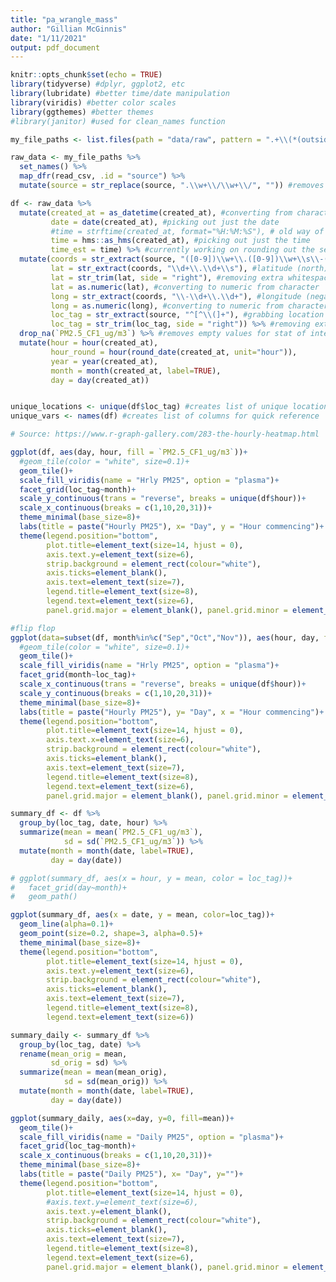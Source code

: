 ```yaml
---
title: "pa_wrangle_mass"
author: "Gillian McGinnis"
date: "1/11/2021"
output: pdf_document
---
```


```r
knitr::opts_chunk$set(echo = TRUE)
library(tidyverse) #dplyr, ggplot2, etc
library(lubridate) #better time/date manipulation
library(viridis) #better color scales
library(ggthemes) #better themes
#library(janitor) #used for clean_names function
```


```r
my_file_paths <- list.files(path = "data/raw", pattern = ".+\\(*(outside*)\\w+\\)", full.names = TRUE)

raw_data <- my_file_paths %>%
  set_names() %>%
  map_dfr(read_csv, .id = "source") %>%
  mutate(source = str_replace(source, ".\\w+\\/\\w+\\/", "")) #removes filepath name
```

```r

df <- raw_data %>%
  mutate(created_at = as_datetime(created_at), #converting from character to date time format; tz is in UTC
         date = date(created_at), #picking out just the date
         #time = strftime(created_at, format="%H:%M:%S"), # old way of picking time; outputs char
         time = hms::as_hms(created_at), #picking out just the time
         time_est = time) %>% #currently working on rounding out the seconds but for now it stands as is
  mutate(coords = str_extract(source, "([0-9])\\w+\\.([0-9])\\w+\\s\\-([0-9])\\w+\\.([0-9])\\w+"), #grabbing coord data
         lat = str_extract(coords, "\\d+\\.\\d+\\s"), #latitude (north)
         lat = str_trim(lat, side = "right"), #removing extra whitespace
         lat = as.numeric(lat), #converting to numeric from character
         long = str_extract(coords, "\\-\\d+\\.\\d+"), #longitude (negative here, so west)
         long = as.numeric(long), #converting to numeric from character
         loc_tag = str_extract(source, "^[^\\(]+"), #grabbing location tag
         loc_tag = str_trim(loc_tag, side = "right")) %>% #removing extra whitespace
  drop_na(`PM2.5_CF1_ug/m3`) %>% #removes empty values for stat of interest
  mutate(hour = hour(created_at),
         hour_round = hour(round_date(created_at, unit="hour")),
         year = year(created_at),
         month = month(created_at, label=TRUE),
         day = day(created_at))


unique_locations <- unique(df$loc_tag) #creates list of unique locations for quick reference
unique_vars <- names(df) #creates list of columns for quick reference
```


```r
# Source: https://www.r-graph-gallery.com/283-the-hourly-heatmap.html

ggplot(df, aes(day, hour, fill = `PM2.5_CF1_ug/m3`))+
  #geom_tile(color = "white", size=0.1)+
  geom_tile()+
  scale_fill_viridis(name = "Hrly PM25", option = "plasma")+
  facet_grid(loc_tag~month)+
  scale_y_continuous(trans = "reverse", breaks = unique(df$hour))+
  scale_x_continuous(breaks = c(1,10,20,31))+
  theme_minimal(base_size=8)+
  labs(title = paste("Hourly PM25"), x= "Day", y = "Hour commencing")+
  theme(legend.position="bottom",
        plot.title=element_text(size=14, hjust = 0),
        axis.text.y=element_text(size=6),
        strip.background = element_rect(colour="white"),
        axis.ticks=element_blank(),
        axis.text=element_text(size=7),
        legend.title=element_text(size=8),
        legend.text=element_text(size=6),
        panel.grid.major = element_blank(), panel.grid.minor = element_blank())

#flip flop
ggplot(data=subset(df, month%in%c("Sep","Oct","Nov")), aes(hour, day, fill = `PM2.5_CF1_ug/m3`))+
  #geom_tile(color = "white", size=0.1)+
  geom_tile()+
  scale_fill_viridis(name = "Hrly PM25", option = "plasma")+
  facet_grid(month~loc_tag)+
  scale_x_continuous(trans = "reverse", breaks = unique(df$hour))+
  scale_y_continuous(breaks = c(1,10,20,31))+
  theme_minimal(base_size=8)+
  labs(title = paste("Hourly PM25"), y= "Day", x = "Hour commencing")+
  theme(legend.position="bottom",
        plot.title=element_text(size=14, hjust = 0),
        axis.text.x=element_text(size=6),
        strip.background = element_rect(colour="white"),
        axis.ticks=element_blank(),
        axis.text=element_text(size=7),
        legend.title=element_text(size=8),
        legend.text=element_text(size=6),
        panel.grid.major = element_blank(), panel.grid.minor = element_blank())
```


```r
summary_df <- df %>%
  group_by(loc_tag, date, hour) %>%
  summarize(mean = mean(`PM2.5_CF1_ug/m3`),
            sd = sd(`PM2.5_CF1_ug/m3`)) %>%
  mutate(month = month(date, label=TRUE),
         day = day(date))

# ggplot(summary_df, aes(x = hour, y = mean, color = loc_tag))+
#   facet_grid(day~month)+
#   geom_path()

ggplot(summary_df, aes(x = date, y = mean, color=loc_tag))+
  geom_line(alpha=0.1)+
  geom_point(size=0.2, shape=3, alpha=0.5)+
  theme_minimal(base_size=8)+
  theme(legend.position="bottom",
        plot.title=element_text(size=14, hjust = 0),
        axis.text.y=element_text(size=6),
        strip.background = element_rect(colour="white"),
        axis.ticks=element_blank(),
        axis.text=element_text(size=7),
        legend.title=element_text(size=8),
        legend.text=element_text(size=6))
```

```r
summary_daily <- summary_df %>%
  group_by(loc_tag, date) %>%
  rename(mean_orig = mean,
         sd_orig = sd) %>%
  summarize(mean = mean(mean_orig),
            sd = sd(mean_orig)) %>%
  mutate(month = month(date, label=TRUE),
         day = day(date))

ggplot(summary_daily, aes(x=day, y=0, fill=mean))+
  geom_tile()+
  scale_fill_viridis(name = "Daily PM25", option = "plasma")+
  facet_grid(loc_tag~month)+
  scale_x_continuous(breaks = c(1,10,20,31))+
  theme_minimal(base_size=8)+
  labs(title = paste("Daily PM25"), x= "Day", y="")+
  theme(legend.position="bottom",
        plot.title=element_text(size=14, hjust = 0),
        #axis.text.y=element_text(size=6),
        axis.text.y=element_blank(),
        strip.background = element_rect(colour="white"),
        axis.ticks=element_blank(),
        axis.text=element_text(size=7),
        legend.title=element_text(size=8),
        legend.text=element_text(size=6),
        panel.grid.major = element_blank(), panel.grid.minor = element_blank())
```


